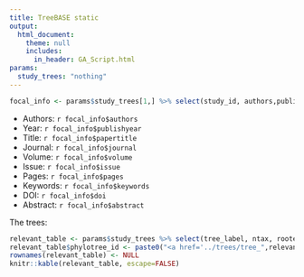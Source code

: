 ```yaml
---
title: TreeBASE static
output: 
  html_document:
    theme: null
    includes:
      in_header: GA_Script.html
params:
  study_trees: "nothing"
---
```


```r
focal_info <- params$study_trees[1,] %>% select(study_id, authors,publishyear, papertitle, journal, volume, issue, pages, doi, abstract, keywords)
```

* Authors: `r focal_info$authors`
* Year: `r focal_info$publishyear`
* Title: `r focal_info$papertitle`
* Journal: `r focal_info$journal`
* Volume: `r focal_info$volume`
* Issue: `r focal_info$issue`
* Pages: `r focal_info$pages`
* Keywords: `r focal_info$keywords`
* DOI: `r focal_info$doi`
* Abstract: `r focal_info$abstract`

The trees:

```r
relevant_table <- params$study_trees %>% select(tree_label, ntax, rootedtree, title, tree_kind, tree_type, tree_quality, phylotree_id)
relevant_table$phylotree_id <- paste0("<a href='../trees/tree_",relevant_table$phylotree_id, ".phy'>", "tree_",relevant_table$phylotree_id, ".phy</a>" )
rownames(relevant_table) <- NULL
knitr::kable(relevant_table, escape=FALSE)
```
